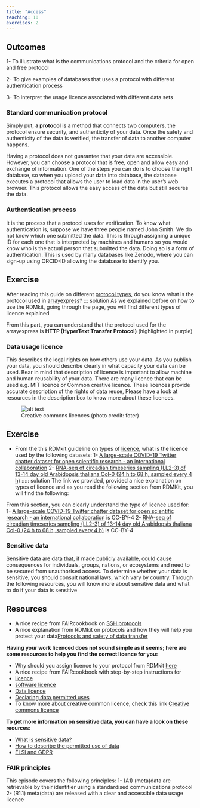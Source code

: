 ```yaml
---
title: "Access"
teaching: 10
exercises: 2
---
```


::: callout
## Outcomes

1- To illustrate what is the communications protocol and the criteria for open and free protocol

2- To give examples of  databases that uses a protocol with   different  authentication process 

3- To interpret the usage licence associated with different data sets
:::

### Standard communication protocol
Simply put, **a protocol** is a method that connects two computers, the protocol ensure security, and authenticity of your data. Once the safety and authenticity of the data is verified, the transfer of data to another computer happens.

Having a protocol does not guarantee that your data are accessible. However, you can choose a protocol that is free, open and allow easy and exchange of information. One of the steps you can do is to choose the right database, so when you upload your data into database, the database executes a protocol that allows the user to  load data in the user’s web browser. This protocol allows the easy access of the data but still secures the data. 

### Authentication process
It is the process that a protocol uses for verification. To know what authentication is, suppose we have three people named John Smith. We do not know which one submitted the data. This is through assigning a unique ID for each one that is interpreted by machines and humans so you would know who is the actual person that submitted the data. Doing so is a form of authentication. This is used by many databases like Zenodo, where you can sign-up using ORCID-ID allowing the database to identify you.

::: challenge
## Exercise
After reading this guide on different [protocol types](https://rdmkit.elixir-europe.org/data_transfer.html#how-do-you-transfer-large-data-files), do you know what is the protocol used in [arrayexpress](https://www.ebi.ac.uk/biostudies/arrayexpress)?
::: solution
As we explained before on how to use the RDMkit, going through the page, you will find different types of licence explained

From this part, you can understand that the protocol used for the arrayexpress is **HTTP (HyperText Transfer Protocol)** (highlighted in purple)
::::

### Data usage licence
This describes the legal rights on how others use your data. As you publish your data, you should describe clearly in what capacity your data can be used. Bear in mind that description of licence is important to allow machine and human reusability of your data. There are many licence that can be used e.g. MIT licence or Common creative licence. These licences provide accurate description of the rights of data reuse, Please have a look at resources in the description box to know more about these licences. 

![Creative commons licences (photo credit: foter)](fig/cc.jpg){alt='alt text'}


::: challenge
## Exercise
- From the this RDMkit guideline on types of [licence](https://rdmkit.elixir-europe.org/licensing), what is the licence used by the following datasets:
1- [A large-scale COVID-19 Twitter chatter dataset for open scientific research - an international collaboration](https://zenodo.org/record/7368547#.Y4TjT3bP02w)
2- [RNA-seq of circadian timeseries sampling (LL2-3) of 13-14 day old Arabidopsis thaliana Col-0 (24 h to 68 h, sampled every 4 h)](https://www.ebi.ac.uk/biostudies/arrayexpress/studies/E-MTAB-7933)
::::: solution
The link we provided, provided a nice explanation on types of licence and as you read the following section from RDMKit, you will find the following:

From this section, you can clearly understand the type of licence used for:
1- [A large-scale COVID-19 Twitter chatter dataset for open scientific research - an international collaboration](https://zenodo.org/record/7368547#.Y4TjT3bP02w) is CC-BY-4
2- [RNA-seq of circadian timeseries sampling (LL2-3) of 13-14 day old Arabidopsis thaliana Col-0 (24 h to 68 h, sampled every 4 h)](https://www.ebi.ac.uk/biostudies/arrayexpress/studies/E-MTAB-7933) is CC-BY-4
::::

### Sensitive data 
Sensitive data are data that, if made publicly available, could cause consequences for individuals, groups, nations, or ecosystems and need to be secured from unauthorised access. To determine whether your data is sensitive, you should consult national laws, which vary by country.
Through the following resources, you will know more about sensitive data and what to do if your data is  sensitive

::: callout
## Resources
- A nice recipe from FAIRcookbook on [SSH protocols](https://faircookbook.elixir-europe.org/content/recipes/accessibility/sftp.html)
- A nice explanation from RDMkit on protocols and how they will help you protect your data[Protocols and safety of data transfer](https://rdmkit.elixir-europe.org/data_transfer.html)

**Having your work licenced does not sound simple as it seems; here are some resources to help you find the correct licence for you:**

- Why should you assign licence to your protocol from RDMkit [here](https://rdmkit.elixir-europe.org/licensing)
- A nice recipe from FAIRcookbook with step-by-step instructions for 
- [licence](https://faircookbook.elixir-europe.org/content/recipes/reusability/ATI-licensing.html)
- [software licence](https://faircookbook.elixir-europe.org/content/recipes/reusability/ATI_licensing_software.html)
- [Data licence](https://faircookbook.elixir-europe.org/content/recipes/reusability/ATI_licensing_data.html)
- [Declaring data permitted uses](https://faircookbook.elixir-europe.org/content/recipes/reusability/expressing-data-use.html)
- To know more about creative common licence, check this link [Creative commons licence](https://creativecommons.org/choose/)

**To get more information on sensitive data, you can have a look on these reources:**

- [What is sensitive data?](https://rdmkit.elixir-europe.org/sensitive_data)
- [How to describe the permitted use of data](https://faircookbook.elixir-europe.org/content/recipes/reusability/expressing-data-use.html#)
- [ELSI and GDPR](https://scilifelab-data-guidelines.readthedocs.io/en/latest/docs/general/sensitive_data.html)
:::

::: checklist
### FAIR principles
This episode covers the following principles:
1- (A1) (meta)data are retrievable by their identifier using a standardised communications protocol
2- (R1.1)	meta(data) are released with a clear and accessible data usage licence
:::
